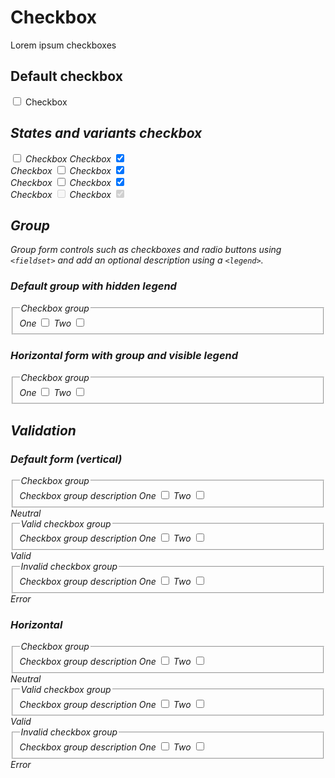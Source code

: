 
<Meta title="Components/Form/Elements/Checkbox" />

# Checkbox

Lorem ipsum checkboxes

## Default checkbox
<Canvas>
  <label class="form-control">
    <input type="checkbox"/>
    <span>Checkbox</span><i/>
  </label>
</Canvas>

## States and variants checkbox
<Canvas>
  <form>
    <label class="form-control">
      <input type="checkbox" />
      <span>Checkbox</span><i/>
    </label>
    <label class="form-control">Checkbox
      <input type="checkbox" checked/>
      <span></span><i/>
    </label>
  </form>
  <form>
    <label class="form-control">Checkbox
      <input type="checkbox" class="is-valid"/>
      <span></span><i/>
    </label>
    <label class="form-control">Checkbox
      <input type="checkbox" class="is-valid" checked/>
      <span></span><i/>
    </label>
  </form>
  <form>
    <label class="form-control">Checkbox
      <input type="checkbox" class="is-invalid"/>
      <span></span><i/>
    </label>
    <label class="form-control">Checkbox
      <input type="checkbox" class="is-invalid" checked/>
      <span></span><i/>
    </label>
  </form>
  <form>
    <label class="form-control">Checkbox
      <input type="checkbox" disabled />
      <span></span><i/>
    </label>
    <label class="form-control">Checkbox
      <input type="checkbox" disabled checked/>
      <span></span><i/>
    </label>
  </form>
</Canvas>

## Group
Group form controls such as checkboxes and radio buttons using `<fieldset>` and add an optional description using a `<legend>`.

### Default group with hidden legend
<Canvas>
  <form>
    <div class="form-group">
      <fieldset aria-describedby="checkboxGroupHelp">
        <legend class="sr-only">Checkbox group</legend>
        <label class="form-control">One
          <input required type="checkbox"/>
          <span></span><i/>
        </label>
        <label class="form-control">Two
          <input required type="checkbox" required/>
          <span></span><i/>
        </label>
      </fieldset>
    </div>
  </form>
</Canvas>

### Horizontal form with group and visible legend
<Canvas>
  <form class="horizontal">
    <div class="form-group">
      <fieldset aria-describedby="checkboxGroupHelp">
        <legend>Checkbox group</legend>
        <label class="form-control">One
          <input required type="checkbox"/>
          <span></span><i/>
        </label>
        <label class="form-control">Two
          <input required type="checkbox" required/>
          <span></span><i/>
        </label>
      </fieldset>
    </div>
  </form>
</Canvas>

## Validation
### Default form (vertical)
<Canvas>
  <form>
    <div class="form-group">
      <fieldset aria-describedby="checkboxGroupHelp">
        <legend>Checkbox group</legend>
        <span id="checkboxGroupHelp" class="form-info">Checkbox group description</span>
        <label class="form-control">One
          <input required type="checkbox"/>
          <span></span><i/>
        </label>
        <label class="form-control">Two
          <input required type="checkbox" required/>
          <span></span><i/>
        </label>
      </fieldset>
      <span class="form-info">Neutral</span>
    </div>
    <div class="form-group">
      <fieldset aria-describedby="checkboxGroupHelp1" class="is-valid">
        <legend>Valid checkbox group</legend>
        <span id="checkboxGroupHelp1" class="form-info">Checkbox group description</span>
        <label class="form-control">One
          <input required class="is-valid" type="checkbox"/>
          <span></span><i/>
        </label>
        <label class="form-control">Two
          <input required class="is-valid" type="checkbox" required/>
          <span></span><i/>
        </label>
      </fieldset>
      <span class="form-info">Valid</span>
    </div>
    <div class="form-group">
      <fieldset aria-describedby="checkboxGroupHelp2" class="is-invalid">
        <legend>Invalid checkbox group</legend>
        <span class="form-info">Checkbox group description</span>
        <label class="form-control">One
          <input required class="is-invalid" type="checkbox"/>
          <span></span><i/>
        </label>
        <label class="form-control">Two
          <input required class="is-invalid" type="checkbox" required/>
          <span></span><i/>
        </label>
      </fieldset>
      <span class="form-info">Error</span>
    </div>
  </form>
</Canvas>

### Horizontal
<Canvas>
  <form class="horizontal">
    <div class="form-group">
      <fieldset aria-describedby="checkboxGroupHelp">
        <legend>Checkbox group</legend>
        <span id="checkboxGroupHelp" class="form-info">Checkbox group description</span>
        <label class="form-control">One
          <input required type="checkbox"/>
          <span></span><i/>
        </label>
        <label class="form-control">Two
          <input required type="checkbox" required/>
          <span></span><i/>
        </label>
      </fieldset>
      <span class="form-info">Neutral</span>
    </div>
    <div class="form-group">
      <fieldset aria-describedby="checkboxGroupHelp1" class="is-valid">
        <legend>Valid checkbox group</legend>
        <span id="checkboxGroupHelp1" class="form-info">Checkbox group description</span>
        <label class="form-control">One
          <input required class="is-valid" type="checkbox"/>
          <span></span><i/>
        </label>
        <label class="form-control">Two
          <input required class="is-valid" type="checkbox" required/>
          <span></span><i/>
        </label>
      </fieldset>
      <span class="form-info">Valid</span>
    </div>
    <div class="form-group">
      <fieldset aria-describedby="checkboxGroupHelp2" class="is-invalid">
        <legend>Invalid checkbox group</legend>
        <span class="form-info">Checkbox group description</span>
        <label class="form-control">One
          <input required class="is-invalid" type="checkbox"/>
          <span></span><i/>
        </label>
        <label class="form-control">Two
          <input required class="is-invalid" type="checkbox" required/>
          <span></span><i/>
        </label>
      </fieldset>
      <span class="form-info">Error</span>
    </div>
  </form>
</Canvas>

